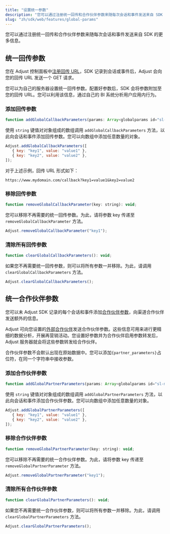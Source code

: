 ```yaml
---
title: "设置统一参数"
description: "您可以通过注册统一回传和合作伙伴参数来随每次会话和事件发送来自 SDK 的更多信息。"
slug: "zh/sdk/web/features/global-params"
---
```


您可以通过注册统一回传和合作伙伴参数来随每次会话和事件发送来自 SDK 的更多信息。

## 统一回传参数

您在 Adjust 控制面板中[注册回传 URL](https://help.adjust.com/zh/article/set-up-callbacks)，SDK 记录到会话或事件后，Adjust 会向您的回传 URL 发送一个 GET 请求。

您可以为自己的服务器设置统一回传参数。配置好参数后，SDK 会将参数附加至您的回传 URL。您可以利用该信息，通过自己的 BI 系统分析用户应用内行为。

### 添加回传参数

```js
function addGlobalCallbackParameters(params: Array<globalparams id="sl-md0000000">): void;
```

使用 `string` 键值对对象组成的数组调用 `addGlobalCallbackParameters` 方法，以此向会话和事件添加回传参数。您可以向数组中添加任意数量的对象。

```js
Adjust.addGlobalCallbackParameters([
   { key: "key1", value: "value1" },
   { key: "key2", value: "value2" },
]);
```

对于上述示例，回传 URL 形式如下：

```text
https://www.mydomain.com/callback?key1=value1&key2=value2
```

### 移除回传参数

```js
function removeGlobalCallbackParameter(key: string): void;
```

您可以移除不再需要的统一回传参数。为此，请将参数 key 传递至 `removeGlobalCallbackParameter` 方法。

```js
Adjust.removeGlobalCallbackParameter("key1");
```

### 清除所有回传参数

```js
function clearGlobalCallbackParameters(): void;
```

如果您不再需要统一回传参数，则可以将所有参数一并移除。为此，请调用 `clearGlobalCallbackParameters` 方法。

```js
Adjust.clearGlobalCallbackParameters();
```

## 统一合作伙伴参数

您可以未 Adjust SDK 记录的每个会话和事件添加[合作伙伴参数](https://help.adjust.com/zh/article/data-sharing-ad-network#map-parameters)，向渠道合作伙伴发送额外的信息。

Adjust 可向您设置的[外部合作伙伴](https://help.adjust.com/zh/article/integrated-partners)发送合作伙伴参数。这些信息可用来进行更精细的数据分析，开展再营销活动。您设置好参数并为合作伙伴启用参数转发后，Adjust 服务器就会将这些参数转发给合作伙伴。

<Callout type="note">

合作伙伴参数不会默认出现在原始数据中。您可以添加`{partner_parameters}`占位符，在同一个字符串中接收参数。

</Callout>

### 添加合作伙伴参数

```js
function addGlobalPartnerParameters(params: Array<globalparams id="sl-md0000000">): void;
```

使用 `string` 键值对对象组成的数组调用 `addGlobalPartnerParameters` 方法，以此向会话和事件添加合作伙伴参数。您可以向数组中添加任意数量的对象。

```js
Adjust.addGlobalPartnerParameters([
   { key: "key1", value: "value1" },
   { key: "key2", value: "value2" },
]);
```

### 移除合作伙伴参数

```js
function removeGlobalPartnerParameter(key: string): void;
```

您可以移除不再需要的统一合作伙伴参数。为此，请将参数 key 传递至 `removeGlobalPartnerParameter` 方法。

```js
Adjust.removeGlobalPartnerParameter("key1");
```

### 清除所有合作伙伴参数

```js
function clearGlobalPartnerParameters(): void;
```

如果您不再需要统一合作伙伴参数，则可以将所有参数一并移除。为此，请调用 `clearGlobalPartnerParameters` 方法。

```js
Adjust.clearGlobalPartnerParameters();
```
